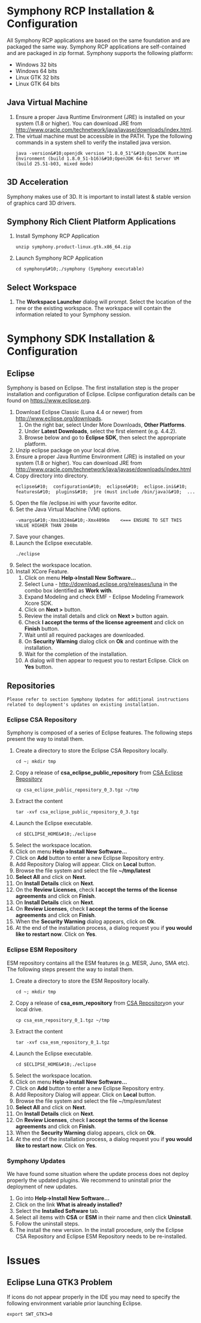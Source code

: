 = Symphony RCP Installation & Configuration=
All Symphony RCP applications are based on the same foundation and are packaged the same way.  Symphony RCP applications are self-contained and are packaged in zip format.  Symphony supports the following platform:
*Windows 32 bits
*Windows 64 bits
*Linux GTK 32 bits
*Linux GTK 64 bits
== Java Virtual Machine ==
# Ensure a proper Java Runtime Environment (JRE) is installed on your system (1.8 or higher).  You can download JRE from [http://www.oracle.com/technetwork/java/javase/downloads/index.html http://www.oracle.com/technetwork/java/javase/downloads/index.html].  
# The virtual machine must be accessible in the PATH.  Type the following commands in a system shell to verify the installed java version.<pre>java -version&#10;openjdk version "1.8.0_51"&#10;OpenJDK Runtime Environment (build 1.8.0_51-b16)&#10;OpenJDK 64-Bit Server VM (build 25.51-b03, mixed mode)</pre>
== 3D Acceleration ==
Symphony makes use of 3D.  It is important to install latest & stable version of graphics card 3D drivers.
== Symphony Rich Client Platform Applications ==
# Install Symphony RCP Application<pre>unzip symphony.product-linux.gtk.x86_64.zip</pre>
# Launch Symphony RCP Application<pre>cd symphony&#10;./symphony (Symphony executable)</pre>
== Select Workspace ==
# The '''Workspace Launcher''' dialog will prompt.  Select the location of the new or the existing workspace.  The workspace will contain the information related to your Symphony session.

= Symphony SDK Installation & Configuration=
== Eclipse ==
Symphony is based on Eclipse.  The first installation step is the proper installation and configuration of Eclipse.  Eclipse configuration details can be found on [https://www.eclipse.org https://www.eclipse.org].
# Download Eclipse Classic (Luna 4.4 or newer) from [http://www.eclipse.org/downloads http://www.eclipse.org/downloads].
## On the right bar, select Under More Downloads, '''Other Platforms'''.
## Under '''Latest Downloads''', select the first element (e.g. 4.4.2).
## Browse below and go to '''Eclipse SDK''', then select the appropriate platform.
# Unzip eclipse package on your local drive.
# Ensure a proper Java Runtime Environment (JRE) is installed on your system (1.8 or higher).  You can download JRE from [http://www.oracle.com/technetwork/java/javase/downloads/index.html http://www.oracle.com/technetwork/java/javase/downloads/index.html]
# Copy <JRE_HOME> directory into <ECLIPSE_HOME> directory.<pre>eclipse&#10;  configuration&#10;  eclipse&#10;  eclipse.ini&#10;  features&#10;  plugins&#10;  jre (must include /bin/java)&#10;  ...</pre>
# Open the file <ECLIPSE_HOME>/eclipse.ini with your favorite editor.
# Set the Java Virtual Machine (VM) options.<pre>-vmargs&#10;-Xms1024m&#10;-Xmx4096m    <=== ENSURE TO SET THIS VALUE HIGHER THAN 2048m</pre>
# Save your changes.
# Launch the Eclipse executable.<pre>./eclipse</pre>
# Select the workspace location.
# Install XCore Feature.
## Click on menu '''Help->Install New Software...'''
## Select Luna - http://download.eclipse.org/releases/luna in the combo box identified as '''Work with'''.
## Expand Modeling and check EMF - Eclipse Modeling Framework Xcore SDK.
## Click on '''Next >''' button.
## Review the install details and click on '''Next >''' button again.
## Check '''I accept the terms of the license agreement''' and click on '''Finish''' button.
## Wait until all required packages are downloaded.
## On '''Security Warning''' dialog click on '''Ok''' and continue with the installation.
## Wait for the completion of the installation.  
## A dialog will then appear to request you to restart Eclipse.  Click on '''Yes''' button.

== Repositories ==

<pre>Please refer to section Symphony Updates for additional instructions related to deployment's updates on existing installation.</pre>

=== Eclipse CSA Repository ===
Symphony is composed of a series of Eclipse features.  The following steps present the way to install them.
# Create a directory to store the Eclipse CSA Repository locally.<pre>cd ~; mkdir tmp</pre>
# Copy a release of '''csa_eclipse_public_repository''' from [http://liberty.speng.space.gc.ca/eclipse/repository/builds CSA Eclipse Repository]<pre>cp csa_eclipse_public_repository_0_3.tgz ~/tmp</pre>
# Extract the content <pre>tar -xvf csa_eclipse_public_repository_0_3.tgz</pre>
# Launch the Eclipse executable.<pre>cd $ECLIPSE_HOME&#10;./eclipse</pre>
# Select the workspace location.
# Click on menu '''Help->Install New Software...'''
# Click on '''Add''' button to enter a new Eclipse Repository entry.
# Add Repository Dialog will appear.  Click on '''Local''' button.
# Browse the file system and select the file '''~/tmp/latest'''
# '''Select All''' and click on '''Next'''.
# On '''Install Details''' click on '''Next'''.
# On the '''Review Licenses''', check '''I accept the terms of the license agreements''' and click on '''Finish'''.
# On '''Install Details''' click on '''Next'''.
# On '''Review Licenses''', check '''I accept the terms of the license agreements''' and click on '''Finish'''.
# When the '''Security Warning''' dialog appears, click on '''Ok'''.
# At the end of the installation process, a dialog request you if '''you would like to restart now'''.  Click on '''Yes'''.

=== Eclipse ESM Repository ===
ESM repository contains all the ESM features (e.g. MESR, Juno, SMA etc).  The following steps present the way to install them.
# Create a directory to store the ESM Repository locally.<pre>cd ~; mkdir tmp</pre>
# Copy a release of '''csa_esm_repository''' from [http://liberty.speng.space.gc.ca/eclipse/repository/builds CSA Repository]on your local drive.<pre>cp csa_esm_repository_0_1.tgz ~/tmp</pre>
# Extract the content <pre>tar -xvf csa_esm_repository_0_1.tgz</pre>
# Launch the Eclipse executable.<pre>cd $ECLIPSE_HOME&#10;./eclipse</pre>
# Select the workspace location.
# Click on menu '''Help->Install New Software...'''
# Click on '''Add''' button to enter a new Eclipse Repository entry.
# Add Repository Dialog will appear.  Click on '''Local''' button.
# Browse the file system and select the file ~/tmp/esm/latest
# '''Select All''' and click on '''Next'''.
# On '''Install Details''' click on '''Next'''.
# On '''Review Licenses''', check '''I accept the terms of the license agreements''' and click on '''Finish'''.
# When the '''Security Warning''' dialog appears, click on '''Ok'''.
# At the end of the installation process, a dialog request you if '''you would like to restart now'''.  Click on '''Yes'''.

=== Symphony Updates ===

We have found some situation where the update process does not deploy properly the updated plugins.  We recommend to uninstall prior the deployment of new updates.
# Go into '''Help->Install New Software…'''
# Click on the link '''What is already installed?'''
# Select the '''Installed Software''' tab.
# Select all items with '''CSA''' or '''ESM''' in their name and then click '''Uninstall'''.
# Follow the uninstall steps.
# The install the new version. In the install procedure, only the Eclipse CSA Repository and Eclipse ESM Repository needs to be re-installed.

= Issues =
== Eclipse Luna GTK3 Problem ==
If icons do not appear properly in the IDE you may need to specify the following environment variable prior launching Eclipse.
<pre>
export SWT_GTK3=0
</pre>
